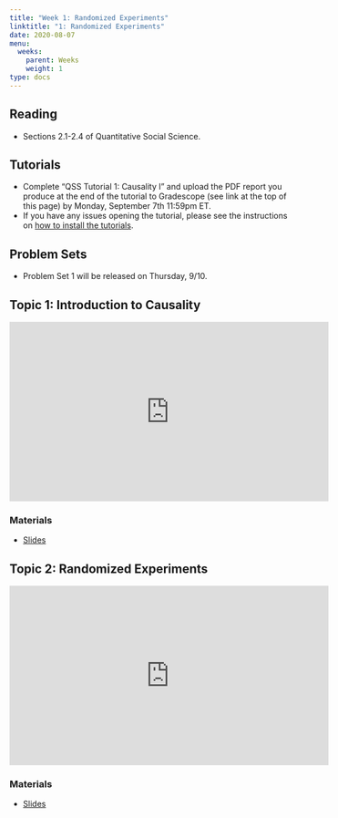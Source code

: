 ```yaml
---
title: "Week 1: Randomized Experiments"
linktitle: "1: Randomized Experiments"
date: 2020-08-07
menu:
  weeks:
    parent: Weeks
    weight: 1
type: docs
---
```


## Reading

- Sections 2.1-2.4 of Quantitative Social Science.

## Tutorials

- Complete "QSS Tutorial 1: Causality I" and upload the PDF report you produce at the end of the tutorial to Gradescope (see link at the top of this page) by Monday, September 7th 11:59pm ET. 
- If you have any issues opening the tutorial, please see the instructions on [how to install the tutorials](/assignments/tutorials/).

## Problem Sets

- Problem Set 1 will be released on Thursday, 9/10. 

## Topic 1: Introduction to Causality

<iframe width="560" height="315" src="https://www.youtube-nocookie.com/embed/gyRZSzCtU_o" frameborder="0" allow="accelerometer; autoplay; encrypted-media; gyroscope; picture-in-picture" allowfullscreen></iframe>


### Materials

- [Slides](/slides/02-causality/01-potential-outcomes.pdf)

## Topic 2: Randomized Experiments

<iframe width="560" height="315" src="https://www.youtube.com/embed/cBYUuD2aVkA" frameborder="0" allow="accelerometer; autoplay; encrypted-media; gyroscope; picture-in-picture" allowfullscreen></iframe>

### Materials

- [Slides](/slides/02-causality/02-rand-exp.pdf)
